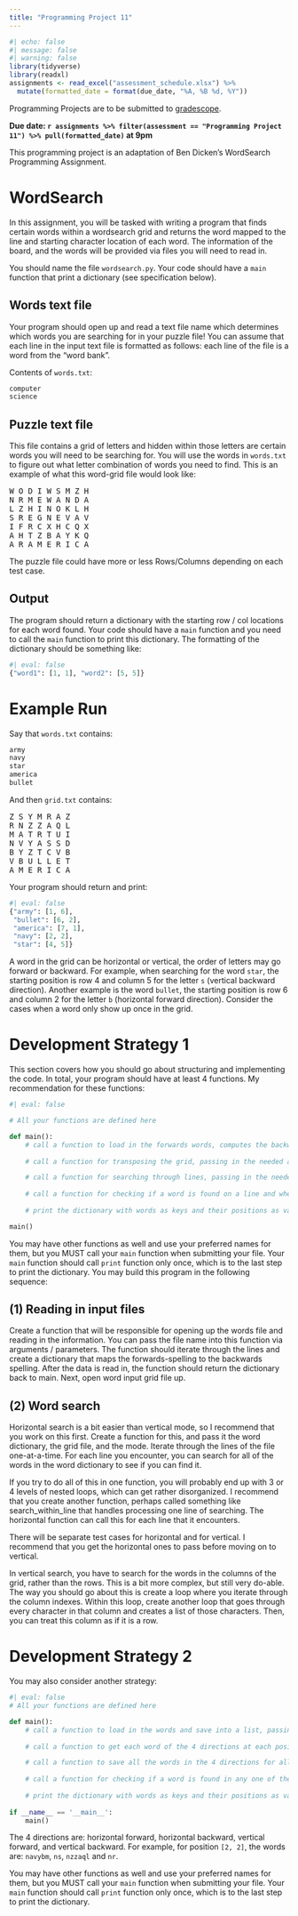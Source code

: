 ```yaml
---
title: "Programming Project 11"
---
```


```r
#| echo: false
#| message: false
#| warning: false
library(tidyverse)
library(readxl)
assignments <- read_excel("assessment_schedule.xlsx") %>% 
  mutate(formatted_date = format(due_date, "%A, %B %d, %Y"))
```

Programming Projects are to be submitted to [gradescope](https://www.gradescope.com/courses/934148).

**Due date: `r assignments %>% filter(assessment == "Programming Project 11") %>% pull(formatted_date)` at 9pm**

This programming project is an adaptation of Ben Dicken's WordSearch Programming Assignment.

# WordSearch

In this assignment, you will be tasked with writing a program that finds certain words within a wordsearch grid and returns the word mapped to the line and starting character location of each word. The information of the board, and the words will be provided via files you will need to read in. 

You should name the file `wordsearch.py`. Your code should have a `main` function that print a dictionary (see specification below).

## Words text file

Your program should open up and read a text file name which determines which words you are searching for in your puzzle file! You can assume that each line in the input text file is formatted as follows: each line of the file is a word from the "word bank". 

Contents of `words.txt`:

```html
computer
science
```


## Puzzle text file

This file contains a grid of letters and hidden within those letters are certain words you will need to be searching for. You will use the words in `words.txt` to figure out what letter combination of words you need to find. This is an example of what this word-grid file would look like:

<pre>
W O D I W S M Z H 
N R M E W A N D A 
L Z H I N O K L H 
S R E G N E V A V 
I F R C X H C Q X 
A H T Z B A Y K Q 
A R A M E R I C A
</pre>

The puzzle file could have more or less Rows/Columns depending on each test case.

## Output

The program should return a dictionary with the starting row / col locations for each word found. Your code should have a `main` function and you need to call the `main` function to print this dictionary. The formatting of the dictionary should be something like:

```python
#| eval: false
{"word1": [1, 1], "word2": [5, 5]}
```


# Example Run

Say that `words.txt` contains:

```html
army
navy
star
america
bullet
```

And then `grid.txt` contains:

<pre>
Z S Y M R A Z
R N Z Z A Q L
M A T R T U I
N V Y A S S D
B Y Z T C V B
V B U L L E T
A M E R I C A
</pre>

Your program should return and print:

```python
#| eval: false
{"army": [1, 6],
 "bullet": [6, 2],
 "america": [7, 1],
 "navy": [2, 2],
 "star": [4, 5]}
```

A word in the grid can be horizontal or vertical, the order of letters may go forward or backward. For example, when searching for the word `star`, the starting position is row 4 and column 5 for the letter `s` (vertical backward direction). Another example is the word `bullet`, the starting position is row 6 and column 2 for the letter `b` (horizontal forward direction). Consider the cases when a word only show up once in the grid.

# Development Strategy 1

This section covers how you should go about structuring and implementing the code. In total, your program should have at least 4 functions. My recommendation for these functions:

```python
#| eval: false

# All your functions are defined here

def main():
    # call a function to load in the forwards words, computes the backwards version of each word, and save into a dictionary, passing in the needed arguments
    
    # call a function for transposing the grid, passing in the needed arguments

    # call a function for searching through lines, passing in the needed arguments
    
    # call a function for checking if a word is found on a line and where it is (index), passing in the needed arguments
    
    # print the dictionary with words as keys and their positions as values

main()
```

You may have other functions as well and use your preferred names for them, but you MUST call your `main` function when submitting your file. Your `main` function should call `print` function only once, which is to the last step to print the dictionary. You may build this program in the following sequence:

## (1) Reading in input files

Create a function that will be responsible for opening up the words file and reading in the information. You can pass the file name into this function via arguments / parameters. The function should iterate through the lines and create a dictionary that maps the forwards-spelling to the backwards spelling. After the data is read in, the function should return the dictionary back to main. Next, open word input grid file up.

## (2) Word search

Horizontal search is a bit easier than vertical mode, so I recommend that you work on this first. Create a function for this, and pass it the word dictionary, the grid file, and the mode. Iterate through the lines of the file one-at-a-time. For each line you encounter, you can search for all of the words in the word dictionary to see if you can find it.

If you try to do all of this in one function, you will probably end up with 3 or 4 levels of nested loops, which can get rather disorganized. I recommend that you create another function, perhaps called something like search_within_line that handles processing one line of searching. The horizontal function can call this for each line that it encounters.

There will be separate test cases for horizontal and for vertical. I recommend that you get the horizontal ones to pass before moving on to vertical.

In vertical search, you have to search for the words in the columns of the grid, rather than the rows. This is a bit more complex, but still very do-able. The way you should go about this is create a loop where you iterate through the column indexes. Within this loop, create another loop that goes through every character in that column and creates a list of those characters. Then, you can treat this column as if it is a row.

# Development Strategy 2

You may also consider another strategy: 

```python
#| eval: false
# All your functions are defined here

def main():
    # call a function to load in the words and save into a list, passing in the needed arguments
    
    # call a function to get each word of the 4 directions at each position, passing in the needed arguments

    # call a function to save all the words in the 4 directions for all the indices using a dictionary, passing in the needed arguments
    
    # call a function for checking if a word is found in any one of the 4 directions (the value) and where it is (the key), passing in the needed arguments
    
    # print the dictionary with words as keys and their positions as values
    
if __name__ == '__main__':
    main()
```


The 4 directions are: horizontal forward, horizontal backward, vertical forward, and vertical backward. For example, for position `[2, 2]`, the words are: `navybm`, `ns`, `nzzaql` and `nr`.

You may have other functions as well and use your preferred names for them, but you MUST call your `main` function when submitting your file. Your `main` function should call `print` function only once, which is to the last step to print the dictionary.